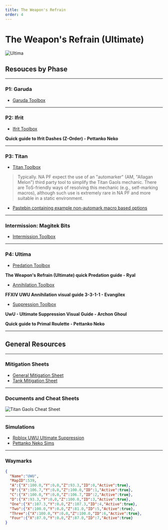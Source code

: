 ```yaml
---
title: The Weapon's Refrain
order: 4
---
```


# The Weapon's Refrain (Ultimate)

![Ultima](/images/thumbnails/ultimate/Ultima.png)

## Resouces by Phase

---

### P1: Garuda

- [Garuda Toolbox](https://ff14.toolboxgaming.space/?id=359535529826261&preview=1)   

---

### P2: Ifrit

- [Ifrit Toolbox](https://ff14.toolboxgaming.space/?id=562530446784261&preview=1) 

**Quick guide to Ifrit Dashes (Z-Order) - Pettanko Neko**
<YouTube videoId="pZ6FPoVkbRY" />

---

### P3: Titan

- [Titan Toolbox](https://ff14.toolboxgaming.space/?id=463534803605261&preview=1)

> Typically. NA PF expect the use of an "automarker" (AM, "Allagan Melon") third party tool to simplify the Titan Gaols mechanic.
There are ToS-friendly ways of resolving this mechanic (e.g., self-marking macros),
although such use is extremely rare in NA PF and more suitable in a static environment.

- [Pastebin containing example non-automark macro based options](https://pastebin.com/42br2VCq)

---

### Intermission: Magitek Bits

- [Intermission Toolbox](https://ff14.toolboxgaming.space/?id=430631425646261&preview=1)

---

### P4: Ultima

- [Predation Toolbox ](https://ff14.toolboxgaming.space/?id=530635345646261&preview=1)

**The Weapon's Refrain (Ultimate) quick Predation guide - Ryal**
<YouTube videoId="d08-CA5zS1c" />

- [Annihilation Toolbox ](https://ff14.toolboxgaming.space/?id=930637786646261&preview=1)

**FFXIV UWU Annihilation visual guide 3-3-1-1 - Evangilex**
<YouTube videoId="9eUvqv6rNT0" />

- [Suppression Toolbox ](https://ff14.toolboxgaming.space/?id=830635036646261&preview=1)

**UwU - Ultimate Suppression Visual Guide - Archon Ghoul**
<YouTube videoId="PSrbDnFtIJ0" />

**Quick guide to Primal Roulette - Pettanko Neko**
<YouTube videoId="CHbzuXPIi-4" />

---

## General Resources

---

### Mitigation Sheets

- [General Mitigation Sheet](https://docs.google.com/spreadsheets/d/1V-FXFOW8pj87DtqT4KpKSbu3AZYI4diSjH1F-FyNt_o/edit?usp=sharing)
- [Tank Mitigation Sheet](https://docs.google.com/spreadsheets/d/13dpeUEBHFpLxX38gjC8oh1xEB4F7xBECI9BvycJEsfk/edit#gid=831820397)

---

### Documents and Cheat Sheets

![Titan Gaols Cheat Sheet](/images/ultimates/uwu/TitanGaolsCheatSheet.png)

---

### Simulations

- [Roblox UWU Ultimate Suppression](https://www.roblox.com/games/6789369178/UWU-Ultimate-Suppression)
- [Pettanko Neko Sims](https://pettanko-neko.itch.io/just-like-the-simulations)

---

### Waymarks

```json
{
  "Name":"UWU",
  "MapID":539,
  "A":{"X":100.0,"Y":0.0,"Z":93.3,"ID":0,"Active":true},
  "B":{"X":106.7,"Y":0.0,"Z":100.0,"ID":1,"Active":true},
  "C":{"X":100.0,"Y":0.0,"Z":106.7,"ID":2,"Active":true},
  "D":{"X":93.3,"Y":0.0,"Z":100.0,"ID":3,"Active":true},
  "One":{"X":107.3,"Y":0.0,"Z":107.3,"ID":4,"Active":true},
  "Two":{"X":100.0,"Y":0.0,"Z":81.0,"ID":5,"Active":true},
  "Three":{"X":100.0,"Y":0.0,"Z":100.0,"ID":6,"Active":true},
  "Four":{"X":87.0,"Y":0.0,"Z":87.0,"ID":7,"Active":true}
}
```
